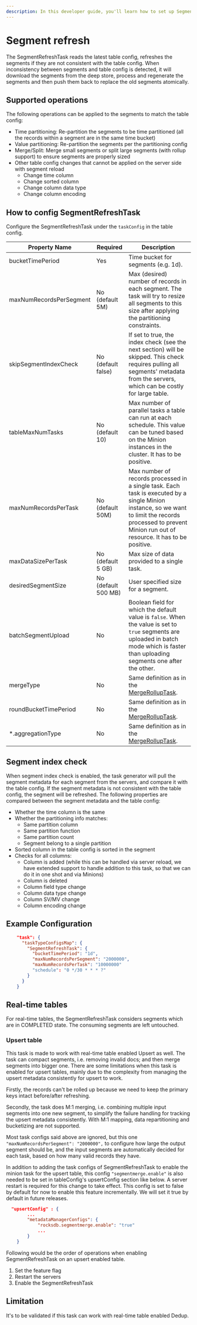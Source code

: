 ```yaml
---
description: In this developer guide, you'll learn how to set up SegmentRefreshTask to keep segments consistent with the table config.
---
```


# Segment refresh

The SegmentRefreshTask reads the latest table config, refreshes the segments if they are not consistent with the table config.
When inconsistency between segments and table config is detected, it will download the segments from the deep store, process and regenerate the segments and then push them back to replace the old segments atomically.

## Supported operations

The following operations can be applied to the segments to match the table config:
- Time partitioning: Re-partition the segments to be time partitioned (all the records within a segment are in the same time bucket)
- Value partitioning: Re-partition the segments per the partitioning config
- Merge/Split: Merge small segments or split large segments (with rollup support) to ensure segments are properly sized
- Other table config changes that cannot be applied on the server side with segment reload
  - Change time column
  - Change sorted column
  - Change column data type
  - Change column encoding

## How to config SegmentRefreshTask

Configure the SegmentRefreshTask under the `taskConfig` in the table config.

| Property Name           | Required           | Description                                                                                                                                                                                                  |
|-------------------------|--------------------|--------------------------------------------------------------------------------------------------------------------------------------------------------------------------------------------------------------|
| bucketTimePeriod        | Yes                | Time bucket for segments (e.g. 1d).
| maxNumRecordsPerSegment | No (default 5M)    | Max (desired) number of records in each segment. The task will try to resize all segments to this size after applying the partitioning constraints.                                                          |
| skipSegmentIndexCheck   | No (default false) | If set to true, the index check (see the next section) will be skipped. This check requires pulling all segments' metadata from the servers, which can be costly for large table.                            |
| tableMaxNumTasks        | No (default 10)    | Max number of parallel tasks a table can run at each schedule. This value can be tuned based on the Minion instances in the cluster. It has to be positive.                                                  |
| maxNumRecordsPerTask    | No (default 50M)   | Max number of records processed in a single task. Each task is executed by a single Minion instance, so we want to limit the records processed to prevent Minion run out of resource. It has to be positive. |
| maxDataSizePerTask    | No (default 5 GB)   | Max size of data provided to a single task. |
| desiredSegmentSize   | No (default 500 MB)   | User specified size for a segment. |
| batchSegmentUpload   | No                 | Boolean field for which the default value is `false`. When the value is set to `true` segments are uploaded in batch mode which is faster than uploading segments one after the other.                          |
| mergeType               | No                 | Same definition as in the [MergeRollupTask](https://docs.pinot.apache.org/operators/operating-pinot/minion-merge-rollup-task#config).                                                                        |
| roundBucketTimePeriod   | No                 | Same definition as in the [MergeRollupTask](https://docs.pinot.apache.org/operators/operating-pinot/minion-merge-rollup-task#config).                                                                        |
| *.aggregationType       | No                 | Same definition as in the [MergeRollupTask](https://docs.pinot.apache.org/operators/operating-pinot/minion-merge-rollup-task#config).                                                                        |

## Segment index check

When segment index check is enabled, the task generator will pull the segment metadata for each segment from the servers, and compare it with the table config. If the segment metadata is not consistent with the table config, the segment will be refreshed.
The following properties are compared between the segment metadata and the table config:
- Whether the time column is the same
- Whether the partitioning info matches:
  - Same partition column
  - Same partition function
  - Same partition count
  - Segment belong to a single partition
- Sorted column in the table config is sorted in the segment
- Checks for all columns:
  - Column is added (while this can be handled via server reload, we have extended support to handle addition to this task, so that we can do it in one shot and via Minions)
  - Column is deleted
  - Column field type change
  - Column data type change
  - Column SV/MV change
  - Column encoding change

## Example Configuration

```json
    "task": {
      "taskTypeConfigsMap": {
        "SegmentRefreshTask": {
          "bucketTimePeriod": "1d",
          "maxNumRecordsPerSegment": "2000000",
          "maxNumRecordsPerTask": "10000000"
          "schedule": "0 */30 * * * ?"
        }
      }
    }
```

## Real-time tables

For real-time tables, the SegmentRefreshTask considers segments which are in COMPLETED state. The consuming segments
are left untouched.

### Upsert table
This task is made to work with real-time table enabled Upsert as well. The task can compact segments, i.e. removing
invalid docs; and then merge segments into bigger one. There are some limitations when this task is enabled for upsert
tables, mainly due to the complexity from managing the upsert metadata consistently for upsert to work.

Firstly, the records can't be rolled up because we need to keep the primary keys intact before/after refreshing.

Secondly, the task does M:1 merging, i.e. combining multiple input segments into one new segment, to simplify the failure
handling for tracking the upsert metadata consistently. With M:1 mapping, data repartitioning and bucketizing are not supported.

Most task configs said above are ignored, but this one `"maxNumRecordsPerSegment": "2000000",` to configure how large
the output segment should be, and the input segments are automatically decided for each task, based on how many valid
records they have.

In addition to adding the task configs of SegmentRefreshTask to enable the minion task for the upsert table,
this config `"segmentmerge.enable"` is also needed to be set in tableConfig's upsertConfig section like below.
A server restart is required for this change to take effect. This config is set to false by default for now to
enable this feature incrementally. We will set it true by default in future releases.

```json
  "upsertConfig" : {
        ...
        "metadataManagerConfigs": {
            "rocksdb.segmentmerge.enable": "true"
            ...
        }
    }
```

Following would be the order of operations when enabling SegmentRefreshTask on an upsert enabled table.
1. Set the feature flag
2. Restart the servers
3. Enable the SegmentRefreshTask


## Limitation
It's to be validated if this task can work with real-time table enabled Dedup.
